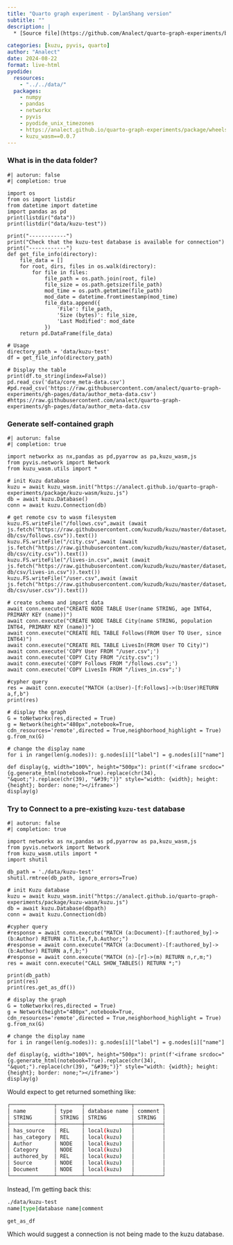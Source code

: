 ```yaml
---
title: "Quarto graph experiment - DylanShang version"
subtitle: ""
description: |
  * [Source file](https://github.com/Analect/quarto-graph-experiments/blob/main/docs/demo/kuzu-quarto-live.qmd)

categories: [kuzu, pyvis, quarto]
author: "Analect"
date: 2024-08-22
format: live-html
pyodide:
  resources:
    - "../../data/"
  packages:
    - numpy
    - pandas
    - networkx
    - pyvis
    - pyodide_unix_timezones
    - https://analect.github.io/quarto-graph-experiments/package/wheels/pyarrow-17.0.0-cp312-cp312-pyodide_2024_0_wasm32.whl
    - kuzu_wasm==0.0.7
---
```



<script src="/coi-serviceworker.min.js"></script>

### What is in the data folder?

```pyodide
#| autorun: false
#| completion: true

import os
from os import listdir
from datetime import datetime
import pandas as pd
print(listdir("data"))
print(listdir("data/kuzu-test"))

print("------------")
print("Check that the kuzu-test database is available for connection")
print("------------")
def get_file_info(directory):
    file_data = []
    for root, dirs, files in os.walk(directory):
        for file in files:
            file_path = os.path.join(root, file)
            file_size = os.path.getsize(file_path)
            mod_time = os.path.getmtime(file_path)
            mod_date = datetime.fromtimestamp(mod_time)
            file_data.append({
                'File': file_path,
                'Size (bytes)': file_size,
                'Last Modified': mod_date
            })
    return pd.DataFrame(file_data)

# Usage
directory_path = 'data/kuzu-test'
df = get_file_info(directory_path)

# Display the table
print(df.to_string(index=False))
pd.read_csv('data/core_meta-data.csv')
#pd.read_csv('https://raw.githubusercontent.com/analect/quarto-graph-experiments/gh-pages/data/author_meta-data.csv')
#https://raw.githubusercontent.com/analect/quarto-graph-experiments/gh-pages/data/author_meta-data.csv
```

### Generate self-contained graph

```pyodide
#| autorun: false
#| completion: true

import networkx as nx,pandas as pd,pyarrow as pa,kuzu_wasm,js
from pyvis.network import Network
from kuzu_wasm.utils import *

# init Kuzu database
kuzu = await kuzu_wasm.init("https://analect.github.io/quarto-graph-experiments/package/kuzu-wasm/kuzu.js")
db = await kuzu.Database()
conn = await kuzu.Connection(db)

# get remote csv to wasm filesystem
kuzu.FS.writeFile("/follows.csv",await (await js.fetch("https://raw.githubusercontent.com/kuzudb/kuzu/master/dataset/demo-db/csv/follows.csv")).text())
kuzu.FS.writeFile("/city.csv",await (await js.fetch("https://raw.githubusercontent.com/kuzudb/kuzu/master/dataset/demo-db/csv/city.csv")).text())
kuzu.FS.writeFile("/lives-in.csv",await (await js.fetch("https://raw.githubusercontent.com/kuzudb/kuzu/master/dataset/demo-db/csv/lives-in.csv")).text())
kuzu.FS.writeFile("/user.csv",await (await js.fetch("https://raw.githubusercontent.com/kuzudb/kuzu/master/dataset/demo-db/csv/user.csv")).text())

# create schema and import data
await conn.execute("CREATE NODE TABLE User(name STRING, age INT64, PRIMARY KEY (name))")
await conn.execute("CREATE NODE TABLE City(name STRING, population INT64, PRIMARY KEY (name))")
await conn.execute("CREATE REL TABLE Follows(FROM User TO User, since INT64)")
await conn.execute("CREATE REL TABLE LivesIn(FROM User TO City)")
await conn.execute('COPY User FROM "/user.csv";')
await conn.execute('COPY City FROM "/city.csv";')
await conn.execute('COPY Follows FROM "/follows.csv";')
await conn.execute('COPY LivesIn FROM "/lives_in.csv";')

#cypher query
res = await conn.execute("MATCH (a:User)-[f:Follows]->(b:User)RETURN a,f,b")
print(res)

# display the graph
G = toNetworkx(res,directed = True)
g = Network(height="480px",notebook=True, cdn_resources='remote',directed = True,neighborhood_highlight = True)
g.from_nx(G)

# change the display name
for i in range(len(g.nodes)): g.nodes[i]["label"] = g.nodes[i]["name"]

def display(g, width="100%", height="500px"): print(f'<iframe srcdoc="{g.generate_html(notebook=True).replace(chr(34), "&quot;").replace(chr(39), "&#39;")}" style="width: {width}; height: {height}; border: none;"></iframe>')
display(g)
```

### Try to Connect to a pre-existing `kuzu-test` database

```pyodide
#| autorun: false
#| completion: true

import networkx as nx,pandas as pd,pyarrow as pa,kuzu_wasm,js
from pyvis.network import Network
from kuzu_wasm.utils import *
import shutil

db_path = './data/kuzu-test'
shutil.rmtree(db_path, ignore_errors=True)

# init Kuzu database
kuzu = await kuzu_wasm.init("https://analect.github.io/quarto-graph-experiments/package/kuzu-wasm/kuzu.js")
db = await kuzu.Database(dbpath)
conn = await kuzu.Connection(db)

#cypher query
#response = await conn.execute("MATCH (a:Document)-[f:authored_by]->(b:Author) RETURN a.Title,f,b.Author;")
#response = await conn.execute("MATCH (a:Document)-[f:authored_by]->(b:Author) RETURN a,f,b;")
#response = await conn.execute("MATCH (n)-[r]->(m) RETURN n,r,m;")
res = await conn.execute("CALL SHOW_TABLES() RETURN *;")

print(db_path)
print(res)
print(res.get_as_df())

# display the graph
G = toNetworkx(res,directed = True)
g = Network(height="480px",notebook=True, cdn_resources='remote',directed = True,neighborhood_highlight = True)
g.from_nx(G)

# change the display name
for i in range(len(g.nodes)): g.nodes[i]["label"] = g.nodes[i]["name"]

def display(g, width="100%", height="500px"): print(f'<iframe srcdoc="{g.generate_html(notebook=True).replace(chr(34), "&quot;").replace(chr(39), "&#39;")}" style="width: {width}; height: {height}; border: none;"></iframe>')
display(g)
```

Would expect to get returned something like:


```bash
┌──────────────┬────────┬───────────────┬─────────┐
│ name         │ type   │ database name │ comment │
│ STRING       │ STRING │ STRING        │ STRING  │
├──────────────┼────────┼───────────────┼─────────┤
│ has_source   │ REL    │ local(kuzu)   │         │
│ has_category │ REL    │ local(kuzu)   │         │
│ Author       │ NODE   │ local(kuzu)   │         │
│ Category     │ NODE   │ local(kuzu)   │         │
│ authored_by  │ REL    │ local(kuzu)   │         │
│ Source       │ NODE   │ local(kuzu)   │         │
│ Document     │ NODE   │ local(kuzu)   │         │
└──────────────┴────────┴───────────────┴─────────┘
```

Instead, I'm getting back this:

```bash
./data/kuzu-test
name|type|database name|comment

get_as_df
```

Which would suggest a connection is not being made to the kuzu database.